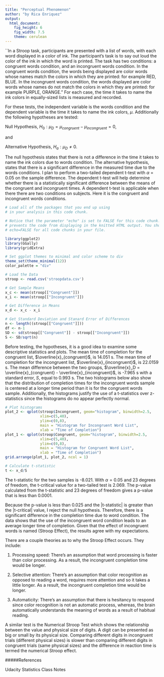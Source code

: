 ```yaml
---
title: "Perceptual Phenomenon"
author: "by Rica Enriquez"
output:
  html_document: 
    fig_height: 6
    fig_width: 7.5
    theme: cerulean
---
```


``In a Stroop task, participants are presented with a list of words, with each word displayed in a color of ink. The participant’s task is to say out loud the color of the ink in which the word is printed. The task has two conditions: a congruent words condition, and an incongruent words condition. In the congruent words condition, the words being displayed are color words whose names match the colors in which they are printed: for example RED, BLUE. In the incongruent words condition, the words displayed are color words whose names do not match the colors in which they are printed: for example PURPLE, ORANGE." For each case, the time it takes to name the ink colors in equally-sized lists is measured and recorded.

For these tests, the independent variable is the words condition and the dependent variable is the time it takes to name the ink colors, $\mu$. Additionally the following hypotheses are tested:

Null Hypothesis, $H_0: \mu_D = \mu_{congruent} - \mu_{incongruent} = 0$,

and 

Alternative Hypothesis, $H_a: \mu_D \neq 0$.

The null hypothesis states that there is not a difference in the time it takes to name the ink colors due to words condition. The alternative hypothesis, states that there is a significant difference in the measured time due to the words conditions. I plan to perform a two-tailed dependent t-test with $\alpha$ = 0.05 on the sample difference. The dependent t-test will help determine whether there is a statistically significant difference between the means of the congruent and incongruent times. A dependent t-test is applicable when there there are two conditions on subjects. Here it is the congruent and incongruent words conditions.

```r
# Load all of the packages that you end up using
# in your analysis in this code chunk.

# Notice that the parameter "echo" is set to FALSE for this code chunk. This
# prevents the code from displaying in the knitted HTML output. You should set
# echo=FALSE for all code chunks in your file.

library(ggplot2)
library(GGally)
library(gridExtra)

# Set ggplot themes to minimal and color scheme to div
theme_set(theme_minimal(12))
color_palette = "div"
```

```r
# Load the Data
stroop <- read.csv('stroopdata.csv')

# Get Sample Means
x_c <- mean(stroop[["Congruent"]])
x_i <- mean(stroop[["Incongruent"]])

# Get Difference in Means
x_d <- x_c - x_i

# Get Standard Deviation and Stanard Error of Differences
n <- length((stroop[["Congruent"]]))
df <- n-1
SD <- sd(stroop[["Congruent"]] - stroop[["Incongruent"]])
S <- SD/sqrt(n)
```

Before testing, the hypotheses, it is a good idea to examine some descriptive statistics and plots. The mean time of completion for the congruent list, $\overline{x}_{congruent}$, is 14.051 s. The mean time of completion for the incongruent list, $\overline{x}_{incongruent}$, is 22.0159 s. The mean difference between the two groups, $\overline{x}_D = \overline{x}_{congruent} - \overline{x}_{incongruent}$, is -7.965 s with a standard error, $S$, equal to 0.993 s. The two histograms below also show that the distribution of completion times for the incongruent words sample is centered at a longer time period than it is for the congruent words sample. Additionally, the histograms justify the use of a t-statistics over z-statistics since the histograms do no appear perfectly normal.

```r
# Plot histograms
plot_2 <- qplot(stroop$Incongruent, geom="histogram", binwidth=2.5, 
                xlim=c(5,40),
                ylim=c(0,8),
                main = "Histogram for Incongruent Word List", 
                xlab = "Time of Completion") 
plot_1 <- qplot(stroop$Congruent, geom="histogram", binwidth=2.5,
                xlim=c(5,40),
                ylim=c(0,8),
                main = "Histogram for Congruent Word List",
                xlab = "Time of Completion") 
grid.arrange(plot_1, plot_2, ncol = 1)

```

```r
# Calculate t-statistic 
t <- x_d/S
```

The t-statistic for the two samples is -8.021. With $\alpha = 0.05$ and 23 degrees of freedom, the t-critical value for a two-tailed test is 2.069. The p-value calculated from the t-statistic and 23 degrees of freedom gives a p-value that is less than 0.0001.

Because the p-value is less than 0.025 and the |t-statistic| is greater than the |t-critical| value, I reject the null hypothesis. Therefore, there is a significant difference in the completion time due to word condition. The data shows that the use of the incongruent word condition leads to an average longer time of completion. Given that the effect of incongruent words is named (Stroop Effect), the results agree with my expectations.

There are a couple theories as to why the Stroop Effect occurs. They include:

1) Processing speed: There's an assumption that word processing is faster than color processing. As a result, the incongruent completion time would be longer.

2) Selective attention: There's an assumption that color recognition as opposed to reading a word, requires more attention and so it takes a little longer. As a result, the incongruent completion time would be longer.

3) Automaticity: There's an assumption that there is hesitancy to respond since color recognition is not an automatic process, whereas, the brain automatically understands the meaning of words as a result of habitual reading. 

A similar test is the Numerical Stroop Test which shows the relationship between the value and physical size of digits. A digit can be presented as big or small by its physical size. Comparing different digits in incongruent trials (different physical sizes) is slower than comparing different digits in congruent trials (same physical sizes) and the difference in reaction time is termed the numerical Stroop effect.

#####References

Udacity Statistics Class Notes